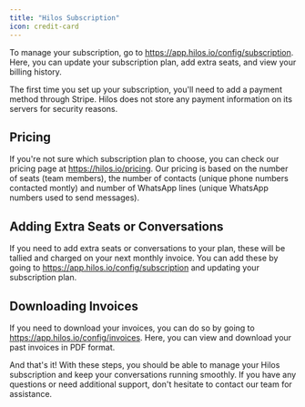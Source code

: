 ```yaml
---
title: "Hilos Subscription"
icon: credit-card
---
```


To manage your subscription, go to https://app.hilos.io/config/subscription. Here, you can update your subscription plan, add extra seats, and view your billing history.

The first time you set up your subscription, you'll need to add a payment method through Stripe. Hilos does not store any payment information on its servers for security reasons.

## Pricing

If you're not sure which subscription plan to choose, you can check our pricing page at https://hilos.io/pricing. Our pricing is based on the number of seats (team members), the number of contacts (unique phone numbers contacted montly) and number of WhatsApp lines (unique WhatsApp numbers used to send messages).

## Adding Extra Seats or Conversations

If you need to add extra seats or conversations to your plan, these will be tallied and charged on your next monthly invoice. You can add these by going to https://app.hilos.io/config/subscription and updating your subscription plan.

## Downloading Invoices

If you need to download your invoices, you can do so by going to https://app.hilos.io/config/invoices. Here, you can view and download your past invoices in PDF format.

And that's it! With these steps, you should be able to manage your Hilos subscription and keep your conversations running smoothly. If you have any questions or need additional support, don't hesitate to contact our team for assistance.
